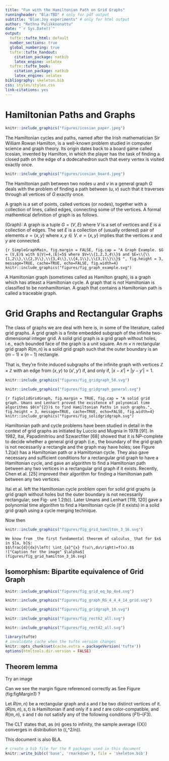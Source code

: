 ```yaml
---
title: "Fun with the Hamiltonian Path on Grid Graphs"
runningheader: "Bla:TBD" # only for pdf output
subtitle: "Blue:Joy experiments" # only for html output
author: "Rethna Pulikkoonattu"
date: "`r Sys.Date()`"
output:
  tufte::tufte_html: default
  number_sections: true
  global_numbering: true
  tufte::tufte_handout:
    citation_package: natbib
    latex_engine: xelatex
  tufte::tufte_book:
    citation_package: natbib
    latex_engine: xelatex
bibliography: skeleton.bib
css: styles/styles.css
link-citations: yes
---
```

# Hamiltonian Paths and Graphs
```r
knitr::include_graphics("figures/icosian_paper.jpeg")
```

The Hamiltonian cycles and paths, named after the Irish mathematician Sir William Rowan Hamilton, is a well-known problem studied in computer science and graph theory. Its origin dates back to a board game called Icosian, invented by Hamilton, in which the player has the task of finding a closed path on the edge of a dodecahedron such that every vertex is visited exactly once.


```r
knitr::include_graphics("figures/icosian_board.jpeg")
```

The Hamiltonian path between two nodes $u$ and $v$ in a general graph $G$ deals with the problem of finding a path between $(u,v)$ such that it traverses through all vertices of $G$ exactly once. 

A graph is a set of points, called vertices (or nodes), together with a collection of lines, called edges, connecting some of the vertices. A formal mathemtical definition of graph is as follows. 

(Graph): A graph is a tuple $G = (V,E)$ where $V$ is a set of vertices and $E$ is a collection of edges. The set $E$ is a collection of (usually ordered) pair of elements $e=\{ x,y\}$ where $x,y \in V$. $e=\{x,y\}$ implies that the vertices $x$ and $y$ are connected.


```{r SimpleGraphMain, fig.margin = FALSE, fig.cap = "A Graph Example. $G = (V,E)$ with $|V|=4,|E|=5$ where $V=\\{1,2,3,4\\}$ and $E=\\{\\{1,2\\},\\{2,3\\},\\{3,4\\},\\{4,1\\},\\{3,1\\}\\}$ ", fig.height = 3, message=TRUE, cache=TRUE, echo=FALSE, fig.width=4}
knitr::include_graphics("figures/fig_graph_example.svg")
```

A Hamiltonian graph (sometimes called as Hamilton graph), is a graph which has atleast a Hamiltonian cycle. A graph that is not Hamiltonian is classified to be nonhamiltonian. A graph that contains a Hamiltonian path is called a traceable graph. 

# Grid Graphs and Rectangular Graphs
The class of graphs we are deal with here is, in some of the literature, called grid graphs.
A grid graph is a finite embedded subgraph of the infinite two-dimensional integer grid. A solid grid graph is a grid graph without holes, i.e., each bounded face of the graph is a unit square. An $m \times n$ rectangular grid graph $R(m,n)$ is a solid grid graph such that the outer boundary is an $(m − 1) \times (n − 1)$ rectangle.


That is, they're finite induced subgraphs of the infinite graph with vertices $\mathbb{Z} \times \mathbb{Z}$  with an edge from $(x,y)$ to $\left(x',y' \right)$ if, and only if, $\left \lvert x -x' \right\rvert + \left \lvert y -y' \right\rvert=1$.

```r
knitr::include_graphics("figures/fig_gridgraph_58.svg")
```

```r
knitr::include_graphics("figures/fig_gridgraph_general.svg")
```


```{r figSolidGridGraph, fig.margin = TRUE, fig.cap = "A solid grid graph. Umans and Lenhart proved the existence of polynomial time  algorithms $O(n^{2})$ to find Hamiltonian Paths in such graphs.", fig.height = 3, message=TRUE, cache=TRUE, echo=FALSE, fig.width=4}
knitr::include_graphics("figures/fig_solidgridgraph.svg")
```

Hamiltonian path and cycle problems have been studied in detail in the context of grid graphs as initiated by Luccio and Mugnia in 1978 [91]. In 1982, Itai, Papadimitriou and Szwarcfiter [68] showed that it is NP-complete to decide whether a general grid graph (i.e., the boundary of the grid graph is not necessarily a rectangle and the graph may have holes; see Figure 1.2(a)) has a Hamiltonian path or a Hamiltonian cycle. They also gave necessary and sufficient conditions for a rectangular grid graph to have a Hamiltonian cycle, and gave an algorithm to find a Hamiltonian path between any two vertices in a rectangular grid graph if it exists. Recently, Chen et al. [25] improved their algorithm for finding a Hamiltonian path between any two vertices.

Itai et al. left the Hamiltonian cycle problem open for solid grid graphs (a grid graph without holes but the outer boundary is not necessarily rectangular; see Fig- ure 1.2(b)). Later Umans and Lenhart [119, 120] gave a polynomial time algorithm to find a Hamiltonian cycle (if it exists) in a solid grid graph using a cycle merging technique.

Now then

```r
knitr::include_graphics("figures/fig_grid_hamilton_3_16.svg")
```

```marginfigure
We know from _the first fundamental theorem of calculus_ that for $x$ in $[a, b]$:
$$\frac{d}{dx}\left( \int_{a}^{x} f(u)\,du\right)=f(x).$$
!["Caption for the image" $\alpha$](figures/fig_grid_hamilton_3_16.svg)
```



## Isomorphism: Bipartite equivalence of Grid Graph 

```r
knitr::include_graphics("figures/fig_grid_eq_bp_4x4.svg")
```



```r
knitr::include_graphics("figures/fig_graph_RG_4_4_4_14_grid.svg")
```



```r
knitr::include_graphics("figures/fig_gridgraph_10.svg")
```


```r
knitr::include_graphics("figures/fig_rect62_all.svg")
```

```r
knitr::include_graphics("figures/fig_rect42_all.svg")
```


```r
library(tufte)
# invalidate cache when the tufte version changes
knitr::opts_chunk$set(cache.extra = packageVersion('tufte'))
options(htmltools.dir.version = FALSE)
```

## Theorem lemma
Try an image





Can we see the margin figure referenced correctly as See Figure \ref(fig:figMargin1) ?

<div class="theorem" text='Itai-Papadimitrou'>
  Let $R(m, n)$ be a rectangular graph and $s$ and $t$ be two distinct vertices of it. $(R(m, n), s, t)$ is Hamiltonian if and only if $s$ and $t$ are color-compatible, and $R(m, n)$, $s$ and $t$ do not satisfy any of the following conditions $(F1)–(F3)$.
</div>


<div class="theorem" text='CLT2'>
  The CLT states that, as \(n\) goes to infinity, the sample average \(\bar{X}\)
  converges in distribution to \(\mathcal{N}(\mu,\sigma^2/n)\).
</div>


This document is also BLA.

```r
# create a bib file for the R packages used in this document
knitr::write_bib(c('base', 'rmarkdown'), file = 'skeleton.bib')
```
